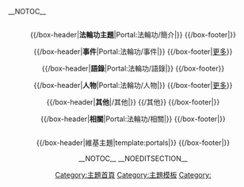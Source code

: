 <!-- This portal was created using subst:box portal skeleton| topic=法輪功|  -->
__NOTOC__
<div align="center">
{{browsebar}}

<div style="float:right; width:100%">

{{/box-header|'''法輪功主題'''|Portal:法輪功/簡介|}}
{{Portal:法輪功/簡介}}
{{/box-footer|}}

</div>

<div class="portal-column-left">

{{/box-header|'''事件'''|Portal:法輪功/事件|}}
{{Portal:法輪功/事件}}
{{/box-footer|[[425上访事件|更多]]}} 

{{/box-header|'''語錄'''|Portal:法輪功/語錄|}}
{{Portal:法輪功/語錄}}
{{/box-footer}}
</div>

<div class="portal-column-right">

{{/box-header|'''人物'''|Portal:法輪功/人物|}}
{{Portal:法輪功/人物}}
{{/box-footer|[[李洪志|更多]]}}

{{/box-header|'''其他'''|{{FULLPAGENAME}}/其他|}}
{{{{FULLPAGENAME}}/其他}}
{{/box-footer|}}

{{/box-header|'''{{PAGENAME}}相關'''|Portal:法輪功/相關|}}
{{Portal:法輪功/相關}}
{{/box-footer|}}

</div>

<div style="float:right; width:100%">

{{/box-header|維基主題|template:portals|}}
{{WikimediaForPortals}}
{{/box-footer|}}

{{portals}}
{{Purgepage}}
</div>
__NOTOC__ __NOEDITSECTION__

<includeonly>[[Category:主題首頁|Category:主題首頁]]</includeonly><noinclude>
[[Category:主題模板|Category:主題模板]]
[[Category:{{PAGENAME}}|Category:{{PAGENAME}}]]
</noinclude>